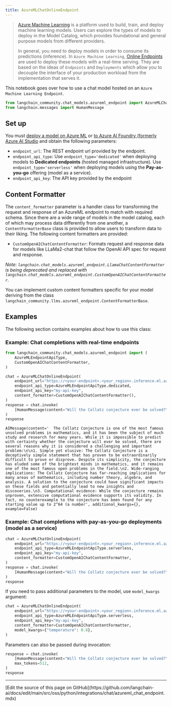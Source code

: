 ```yaml
---
title: AzureMLChatOnlineEndpoint
---
```


>[Azure Machine Learning](https://azure.microsoft.com/en-us/products/machine-learning/) is a platform used to build, train, and deploy machine learning models. Users can explore the types of models to deploy in the Model Catalog, which provides foundational and general purpose models from different providers.
>
>In general, you need to deploy models in order to consume its predictions (inference). In `Azure Machine Learning`, [Online Endpoints](https://learn.microsoft.com/en-us/azure/machine-learning/concept-endpoints) are used to deploy these models with a real-time serving. They are based on the ideas of `Endpoints` and `Deployments` which allow you to decouple the interface of your production workload from the implementation that serves it.

This notebook goes over how to use a chat model hosted on an `Azure Machine Learning Endpoint`.

```python
from langchain_community.chat_models.azureml_endpoint import AzureMLChatOnlineEndpoint
from langchain.messages import HumanMessage
```

## Set up

You must [deploy a model on Azure ML](https://learn.microsoft.com/en-us/azure/machine-learning/how-to-use-foundation-models?view=azureml-api-2#deploying-foundation-models-to-endpoints-for-inferencing) or [to Azure AI Foundry (formerly Azure AI Studio](https://learn.microsoft.com/en-us/azure/ai-studio/how-to/deploy-models-open) and obtain the following parameters:

* `endpoint_url`: The REST endpoint url provided by the endpoint.
* `endpoint_api_type`: Use `endpoint_type='dedicated'` when deploying models to **Dedicated endpoints** (hosted managed infrastructure). Use `endpoint_type='serverless'` when deploying models using the **Pay-as-you-go** offering (model as a service).
* `endpoint_api_key`: The API key provided by the endpoint

## Content Formatter

The `content_formatter` parameter is a handler class for transforming the request and response of an AzureML endpoint to match with required schema. Since there are a wide range of models in the model catalog, each of which may process data differently from one another, a `ContentFormatterBase` class is provided to allow users to transform data to their liking. The following content formatters are provided:

* `CustomOpenAIChatContentFormatter`: Formats request and response data for models like LLaMa2-chat that follow the OpenAI API spec for request and response.

*Note: `langchain.chat_models.azureml_endpoint.LlamaChatContentFormatter` is being deprecated and replaced with `langchain.chat_models.azureml_endpoint.CustomOpenAIChatContentFormatter`.*

You can implement custom content formatters specific for your model deriving from the class `langchain_community.llms.azureml_endpoint.ContentFormatterBase`.

## Examples

The following section contains examples about how to use this class:

### Example: Chat completions with real-time endpoints

```python
from langchain_community.chat_models.azureml_endpoint import (
    AzureMLEndpointApiType,
    CustomOpenAIChatContentFormatter,
)

chat = AzureMLChatOnlineEndpoint(
    endpoint_url="https://<your-endpoint>.<your_region>.inference.ml.azure.com/score",
    endpoint_api_type=AzureMLEndpointApiType.dedicated,
    endpoint_api_key="my-api-key",
    content_formatter=CustomOpenAIChatContentFormatter(),
)
response = chat.invoke(
    [HumanMessage(content="Will the Collatz conjecture ever be solved?")]
)
response
```

```output
AIMessage(content='  The Collatz Conjecture is one of the most famous unsolved problems in mathematics, and it has been the subject of much study and research for many years. While it is impossible to predict with certainty whether the conjecture will ever be solved, there are several reasons why it is considered a challenging and important problem:\n\n1. Simple yet elusive: The Collatz Conjecture is a deceptively simple statement that has proven to be extraordinarily difficult to prove or disprove. Despite its simplicity, the conjecture has eluded some of the brightest minds in mathematics, and it remains one of the most famous open problems in the field.\n2. Wide-ranging implications: The Collatz Conjecture has far-reaching implications for many areas of mathematics, including number theory, algebra, and analysis. A solution to the conjecture could have significant impacts on these fields and potentially lead to new insights and discoveries.\n3. Computational evidence: While the conjecture remains unproven, extensive computational evidence supports its validity. In fact, no counterexample to the conjecture has been found for any starting value up to 2^64 (a number', additional_kwargs={}, example=False)
```

### Example: Chat completions with pay-as-you-go deployments (model as a service)

```python
chat = AzureMLChatOnlineEndpoint(
    endpoint_url="https://<your-endpoint>.<your_region>.inference.ml.azure.com/v1/chat/completions",
    endpoint_api_type=AzureMLEndpointApiType.serverless,
    endpoint_api_key="my-api-key",
    content_formatter=CustomOpenAIChatContentFormatter,
)
response = chat.invoke(
    [HumanMessage(content="Will the Collatz conjecture ever be solved?")]
)
response
```

If you need to pass additional parameters to the model, use `model_kwargs` argument:

```python
chat = AzureMLChatOnlineEndpoint(
    endpoint_url="https://<your-endpoint>.<your_region>.inference.ml.azure.com/v1/chat/completions",
    endpoint_api_type=AzureMLEndpointApiType.serverless,
    endpoint_api_key="my-api-key",
    content_formatter=CustomOpenAIChatContentFormatter,
    model_kwargs={"temperature": 0.8},
)
```

Parameters can also be passed during invocation:

```python
response = chat.invoke(
    [HumanMessage(content="Will the Collatz conjecture ever be solved?")],
    max_tokens=512,
)
response
```

---

<Callout icon="pen-to-square" iconType="regular">
  [Edit the source of this page on GitHub](https://github.com/langchain-ai/docs/edit/main/src/oss/python/integrations/chat/azureml_chat_endpoint.mdx)
</Callout>
